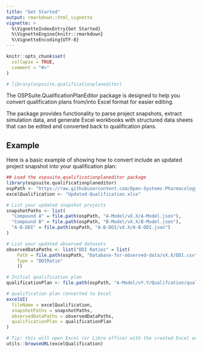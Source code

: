 ```yaml
---
title: "Get Started"
output: rmarkdown::html_vignette
vignette: >
  %\VignetteIndexEntry{Get Started}
  %\VignetteEngine{knitr::rmarkdown}
  %\VignetteEncoding{UTF-8}
---
```


```r
knitr::opts_chunk$set(
  collapse = TRUE,
  comment = "#>"
)
```

```r
# library(ospsuite.qualificationplaneditor)
```


The OSPSuite.QualificationPlanEditor package is designed to help you convert qualification plans from/into Excel format for easier editing.

The package provides functionality to parse project snapshots, extract simulation data, and generate Excel workbooks with structured data sheets that can be edited and converted back to qualification plans.

## Example

Here is a basic example of showing how to convert include an updated project snapshot into your qualification plan:

``` r
## Load the ospsuite.qualificationplaneditor package
library(ospsuite.qualificationplaneditor)
ospPath <- "https://raw.githubusercontent.com/Open-Systems-Pharmacology"
excelQualification <- "Updated-Qualification.xlsx"

# List your updated snapshot projects
snapshotPaths <- list(
  "Compound A" = file.path(ospPath, "A-Model/vX.X/A-Model.json"),
  "Compound B" = file.path(ospPath, "B-Model/vX.X/B-Model.json"),
  "A-B-DDI" = file.path(ospPath, "A-B-DDI/vX.X/A-B-DDI.json")
)

# List your updated observed datasets
observedDataPaths <- list("DDI Ratios" = list(
    Path = file.path(ospPath, "Database-for-observed-data/vX.X/DDI.csv"),
    Type = "DDIRatio"
    ))

# Initial qualification plan
qualificationPlan <- file.path(ospPath, "A-Model/vY.Y/Qualifcation/qualification_plan.json")

# qualification plan converted to Excel
excelUI(
  fileName = excelQualification,
  snapshotPaths = snapshotPaths, 
  observedDataPaths = observedDataPaths,
  qualificationPlan = qualificationPlan
)

# Tip: this will open Excel (or Libre office) with the created Excel workbook
utils::browseURL(excelQualification)

```

